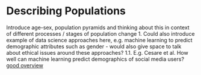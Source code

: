 # Describing Populations

Introduce age-sex, population pyramids and thinking about this in context of different processes / stages of population change
1.	Could also introduce example of data science approaches here, e.g. machine learning to predict demographic attributes such as gender - would also give space to talk about ethical issues around these approaches? 
1.1.	E.g. Cesare et al. How well can machine learning predict demographics of social media users? [good overview](https://arxiv.org/pdf/1702.01807.pdf)

